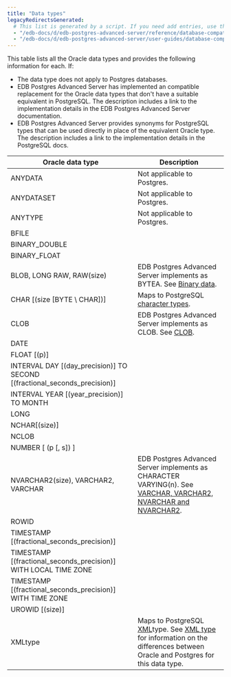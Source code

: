 ```yaml
---
title: "Data types"
legacyRedirectsGenerated:
  # This list is generated by a script. If you need add entries, use the `legacyRedirects` key.
  - "/edb-docs/d/edb-postgres-advanced-server/reference/database-compatibility-for-oracle-developers-reference-guide/9.6/Database_Compatibility_for_Oracle_Developers_Reference_Guide.1.011.html"
  - "/edb-docs/d/edb-postgres-advanced-server/user-guides/database-compatibility-for-oracle-developers-guide/9.5/Database_Compatibility_for_Oracle_Developers_Guide.1.043.html"
---
```


<div id="data_types" class="registered_link"></div>

This table lists all the Oracle data types and provides the following information for each. If:
- The data type does not apply to Postgres databases.
- EDB Postgres Advanced Server has implemented an compatible replacement for the Oracle data types that don't have a suitable equivalent in PostgreSQL. The description includes a link to the implementation details in the EDB Postgres Advanced Server documentation.
- EDB Postgres Advanced Server provides synonyms for PostgreSQL types that can be used directly in place of the equivalent Oracle type.  The description includes a link to the implementation details in the PostgreSQL docs. 


|                             Oracle data type                              |                                                                                               Description                                                                                               |
| ------------------------------------------------------------------------- | ------------------------------------------------------------------------------------------------------------------------------------------------------------------------------------------------------- |
| ANYDATA                                                                   |  Not applicable to Postgres.                                                                                                                                                                                                       |
| ANYDATASET                                                                |  Not applicable to Postgres.                                                                                                                                                                                                           |
| ANYTYPE                                                                   |  Not applicable to Postgres.                                                                                                                                                                                                           |
| BFILE                                                                     |                                                                                                                                                                                                         |
| BINARY_DOUBLE                                                             |                                                                                                                                                                                                         |
| BINARY_FLOAT                                                              |                                                                                                                                                                                                         |
| BLOB, LONG RAW, RAW(size)                                                 | EDB Postgres Advanced Server implements as BYTEA. See [Binary data](/03_binary_data).                                                                                                                   |
| CHAR [(size [BYTE \  CHAR])]                                              | Maps to PostgreSQL [character types](https://www.postgresql.org/docs/current/datatype-character.html).                                                                                                  |
| CLOB                                                                      | EDB Postgres Advanced Server implements as CLOB. See [CLOB](/02_character_types/#clob).                                                                                                                 |
| DATE                                                                      |                                                                                                                                                                                                         |
| FLOAT [(p)]                                                               |                                                                                                                                                                                                         |
| INTERVAL DAY [(day_precision)] TO SECOND [(fractional_seconds_precision)] |                                                                                                                                                                                                         |
| INTERVAL YEAR [(year_precision)] TO MONTH                                 |                                                                                                                                                                                                         |
| LONG                                                                      |                                                                                                                                                                                                         |
| NCHAR[(size)]                                                             |                                                                                                                                                                                                         |
| NCLOB                                                                     |                                                                                                                                                                                                         |
| NUMBER [ (p [, s]) ]                                                      |                                                                                                                                                                                                        |
| NVARCHAR2(size), VARCHAR2, VARCHAR                                        | EDB Postgres Advanced Server implements as CHARACTER VARYING(n). See [VARCHAR, VARCHAR2, NVARCHAR and NVARCHAR2](/02_character_types#varchar-varchar2-nvarchar-and-nvarchar2).                           |
| ROWID                                                                     |                                                                                                                                                                                                         |
| TIMESTAMP [(fractional_seconds_precision)]                                |                                                                                                                                                                                                         |
| TIMESTAMP [(fractional_seconds_precision)] WITH LOCAL TIME ZONE           |                                                                                                                                                                                                         |
| TIMESTAMP [(fractional_seconds_precision)] WITH TIME ZONE                 |                                                                                                                                                                                                         |
| UROWID [(size)]                                                           |                                                                                                                                                                                                         |
| XMLtype                                             | Maps to PostgreSQL [XML](https://www.postgresql.org/docs/current/datatype-xml.html)type. See [XML type](06_xml_type) for information on the differences between Oracle and Postgres for this data type. |
                                                                                                                                                                                                                                                                        